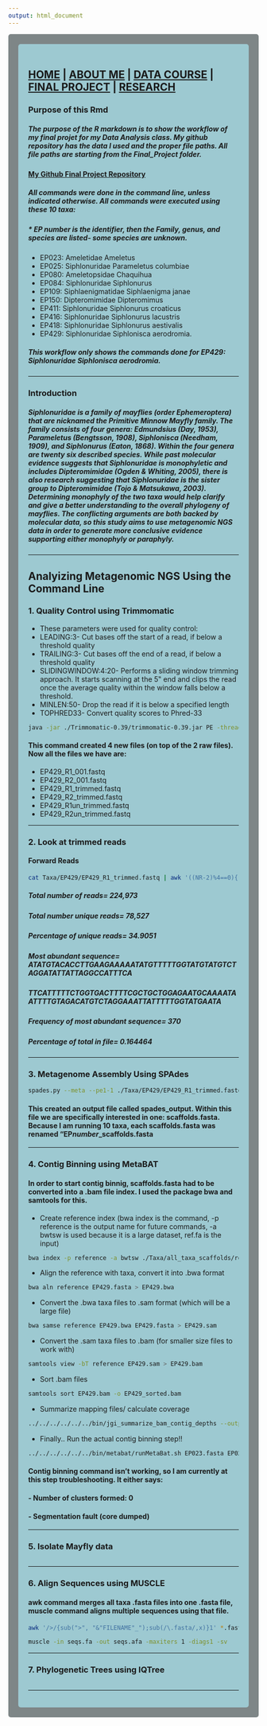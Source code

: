 ```yaml
---
output: html_document
---
```

<style type="text/css">
.main-container {
  max-width: 1800px;
  margin-left: auto;
  margin-right: auto;
}
</style>

<style>
div.gray { background-color:#7e8687; border-radius: 5px; padding: 20px;}
</style>
<div class = "gray">



<style>
div.blue { background-color:#9dc9d1; border-radius: 5px; padding: 20px;}
</style>
<div class = "blue">

## [HOME](http://talia-backman.github.io/) | [ABOUT ME](http://talia-backman.github.io/about_me) | [DATA COURSE](http://talia-backman.github.io/data_course) | [FINAL PROJECT](http://talia-backman.github.io/final_project) | [RESEARCH](http://talia-backman.github.io/research)

### **Purpose of this Rmd**
##### The purpose of the R markdown is to show the workflow of my final projet for my Data Analysis class.  My github repository has the data I used and the proper file paths. All file paths are starting from the Final_Project folder.
#### [My Github Final Project Repository](https://github.com/talia-backman/Data_Course_BACKMAN/tree/master/Assignments/Final_Project)
##### All commands were done in the command line, unless indicated otherwise.  All commands were executed using these 10 taxa:
##### * EP number is the identifier, then the Family, genus, and species are listed- some species are unknown.
- EP023: Ameletidae	Ameletus
- EP025: Siphlonuridae	Parameletus	columbiae
- EP080: Ameletopsidae	Chaquihua
- EP084: Siphlonuridae	Siphlonurus
- EP109: Siphlaenigmatidae Siphlaenigma janae
- EP150: Dipteromimidae Dipteromimus	
- EP411: Siphlonuridae	Siphlonurus	croaticus
- EP416: Siphlonuridae	Siphlonurus	lacustris
- EP418: Siphlonuridae	Siphlonurus	aestivalis
- EP429: Siphlonuridae	Siphlonisca	aerodromia.

##### This workflow only shows the commands done for EP429: Siphlonuridae	Siphlonisca	aerodromia.

___

### **Introduction**
##### Siphlonuridae is a family of mayflies (order Ephemeroptera) that are nicknamed the Primitive Minnow Mayfly family.  The family consists of four genera: Edmundsius (Day, 1953), Parameletus (Bengtsson, 1908), Siphlonisca (Needham, 1909), and Siphlonurus (Eaton, 1868).  Within the four genera are twenty six described species.  While past molecular evidence suggests that Siphlonuridae is monophyletic and includes Dipteromimidae (Ogden & Whiting, 2005), there is also research suggesting that Siphlonuridae is the sister group to Dipteromimidae (Tojo & Matsukawa, 2003).  Determining monophyly of the two taxa would help clarify and give a better understanding to the overall phylogeny of mayflies.  The conflicting arguments are both backed by molecular data, so this study aims to use metagenomic NGS data in order to generate more conclusive evidence supporting either monophyly or paraphyly.
___ 
## **Analyizing Metagenomic NGS Using the Command Line**
### **1. Quality Control using Trimmomatic**
- These parameters were used for quality control:
- LEADING:3- Cut bases off the start of a read, if below a threshold quality
- TRAILING:3- Cut bases off the end of a read, if below a threshold quality
- SLIDINGWINDOW:4:20- Performs a sliding window trimming approach. It starts scanning at the 5‟ end and clips the read once the average quality within the window falls below a threshold. 
- MINLEN:50- Drop the read if it is below a specified length
- TOPHRED33- Convert quality scores to Phred-33
```bash
java -jar ./Trimmomatic-0.39/trimmomatic-0.39.jar PE -threads 6 ./Taxa/EP429/EP429_R1_001.fastq ./Taxa/EP429/EP429_R2_001.fastq ./Taxa/EP429/EP429_R1_trimmed.fastq ./Taxa/EP429/EP429_R1un_trimmed.fastq ./Taxa/EP429/EP429_R2_trimmed.fastq ./Taxa/EP429/EP429_R2un_trimmed.fastq LEADING:3 TRAILING:3 SLIDINGWINDOW:4:20 MINLEN:50 TOPHRED33
```
#### This command created 4 new files (on top of the 2 raw files).  Now all the files we have are:
- EP429_R1_001.fastq 
- EP429_R2_001.fastq
- EP429_R1_trimmed.fastq 
- EP429_R2_trimmed.fastq
- EP429_R1un_trimmed.fastq 
- EP429_R2un_trimmed.fastq

___

### **2. Look at trimmed reads**
#### Forward Reads
```bash
cat Taxa/EP429/EP429_R1_trimmed.fastq | awk '((NR-2)%4==0){read=$1;total++;count[read]++}END{for(read in count){if(!max||count[read]>max) {max=count[read];maxRead=read};if(count[read]==1){unique++}};print total,unique,unique*100/total,maxRead,count[maxRead],count[maxRead]*100/total}'
```
##### Total number of reads= 224,973 
##### Total number unique reads= 78,527
##### Percentage of unique reads= 34.9051
##### Most abundant sequence= ATATGTACACCTTGAAGAAAAATATGTTTTTGGTATGTATGTCTAGGATATTATTAGGCCATTTCA
##### TTCATTTTTCTGGTGACTTTTCGCTGCTGGAGAATGCAAAATAATTTTGTAGACATGTCTAGGAAATTATTTTTGGTATGAATA
##### Frequency of most abundant sequence= 370
##### Percentage of total in file= 0.164464
___
### **3. Metagenome Assembly Using SPAdes**

```bash
spades.py --meta --pe1-1 ./Taxa/EP429/EP429_R1_trimmed.fastq --pe1-2 ./Taxa/EP429/EP429_R2_trimmed.fastq -o spades_output
```
#### This created an output file called spades_output.  Within this file we are specifically interested in one: scaffolds.fasta.  Because I am running 10 taxa, each scaffolds.fasta was renamed "EP*number*_scaffolds.fasta
___
### **4. Contig Binning using MetaBAT**
#### In order to start contig binnig, scaffolds.fasta had to be converted into a .bam file index.  I used the package bwa and samtools for this.
- Create reference index (bwa index is the command, -p reference is the output name for future commands, -a bwtsw is used because it is a large dataset, ref.fa is the input)
```bash
bwa index -p reference -a bwtsw ./Taxa/all_taxa_scaffolds/ref.fa
```
- Align the reference with taxa, convert it into .bwa format
```bash
bwa aln reference EP429.fasta > EP429.bwa
```
- Convert the .bwa taxa files to .sam format (which will be a large file)
```bash
bwa samse reference EP429.bwa EP429.fasta > EP429.sam
```
- Convert the .sam taxa files to .bam (for smaller size files to work with)
```bash
samtools view -bT reference EP429.sam > EP429.bam
```
- Sort .bam files
```bash
samtools sort EP429.bam -o EP429_sorted.bam
```
- Summarize mapping files/ calculate coverage
```bash
../../../../../../bin/jgi_summarize_bam_contig_depths --outputDepth depth.txt --pairedContigs paired.txt *.bam
```
- Finally.. Run the actual contig binning step!!
```bash
../../../../../../bin/metabat/runMetaBat.sh EP023.fasta EP025.fasta EP080.fasta EP084.fasta EP109.fasta EP150.fasta EP411.fasta EP416.fasta EP418.fasta EP429.fasta EP023.bam EP025.bam EP080.bam EP084.bam EP109.bam EP150.bam EP411.bam EP416.bam EP418.bam EP429.bam 
```
#### Contig binning command isn't working, so I am currently at this step troubleshooting. It either says: 
#### - Number of clusters formed: 0
#### - Segmentation fault (core dumped)
___
### **5. Isolate Mayfly data**
```bash

```

___
### **6. Align Sequences using MUSCLE**
#### awk command merges all taxa .fasta files into one .fasta file, muscle command aligns multiple sequences using that file.
```bash
awk '/>/{sub(">", "&"FILENAME"_");sub(/\.fasta/,x)}1' *.fasta > seqs.fa

muscle -in seqs.fa -out seqs.afa -maxiters 1 -diags1 -sv
```

___
### **7. Phylogenetic Trees using IQTree**
```bash

```

___
